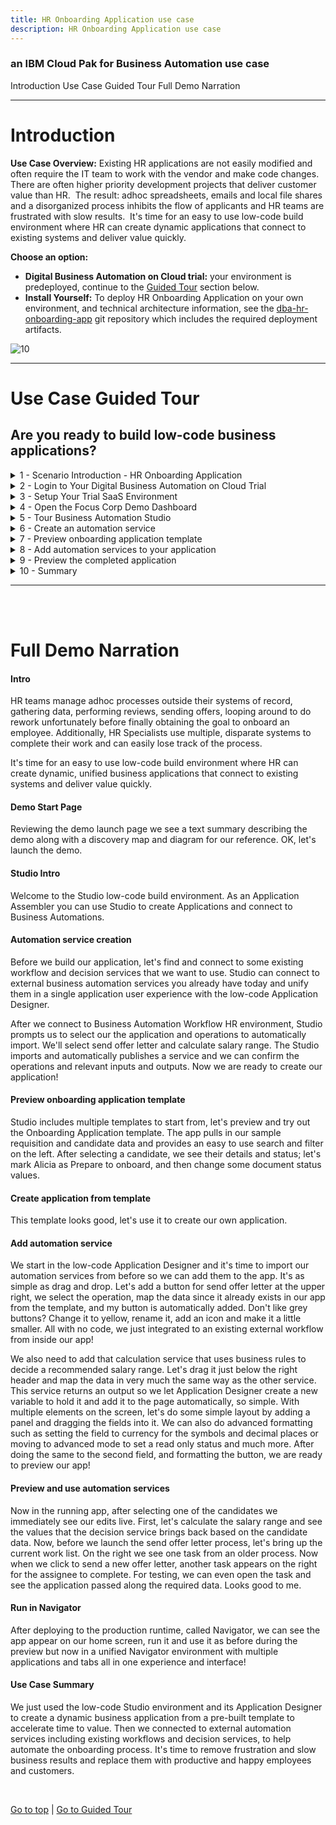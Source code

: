 ```yaml
---
title: HR Onboarding Application use case
description: HR Onboarding Application use case
---
```


### an IBM Cloud Pak for Business Automation use case

<AnchorLinks>
  <AnchorLink>Introduction</AnchorLink>
  <AnchorLink>Use Case Guided Tour</AnchorLink>
  <AnchorLink>Full Demo Narration</AnchorLink>
</AnchorLinks>

***

# Introduction

**Use Case Overview:** Existing HR applications are not easily modified and often require the IT team to work with the vendor and make code changes.  There are often higher priority development projects that deliver customer value than HR.  The result: adhoc spreadsheets, emails and local file shares and a disorganized process inhibits the flow of applicants and HR teams are frustrated with slow results.  It's time for an easy to use low-code build environment where HR can create dynamic applications that connect to existing systems and deliver value quickly.

**Choose an option:**

  * **Digital Business Automation on Cloud trial:** your environment is predeployed, continue to the [Guided Tour](#use-case-guided-tour) section below.
  * **Install Yourself:** To deploy HR Onboarding Application on your own environment, and technical architecture information, see the <a href="https://github.com/ibm-cloud-architecture/dba-hr-onboarding-app.git" target="_blank">dba-hr-onboarding-app</a> git repository which includes the required deployment artifacts.

 ![10](./images/Slide2.png)

***

# Use Case Guided Tour

## Are you ready to build low-code business applications?

<details>
<summary>1 - Scenario Introduction - HR Onboarding Application</summary>

<Row>
<Column colLg={5} colMd={5}>

**Demo Video**

<ArticleCard
    color="dark"
    title="Demo Video - HR Onboarding Application"
    subTitle="In this demo, you will build a low-code business application that connect to existing systems for workflow and decisions"
    href="http://ibm.biz/cp4ba-hr-onboarding-video"
    actionIcon="arrowRight"
    color="dark"
    >

![](./images/hrOnboardingAppThumbnail.png)

</ArticleCard>
</Column>
<Column colLg={7} colMd={7}>

**Demo Outline**

[Full Demo Narration](#full-demo-narration)

1. Use Case Overview
1. Focus Corp Demo Dashboard review
1. Application Assembler persona
    1. Automation service creation
    1. Preview onboarding application template
    1. Create application from template
    1. Add automation services to application
    1. Preview application
1. HR Specialist persona
    1. Run the application
1. Use case review and value of low-code applications

<br/>

</Column>
</Row>
<Row>
<Column colLg={4} colMd={4}>

**Discovery Map**

![1](./images/hrOnboardingApp-discoveryMap.png)
<br/>

</Column>
<Column colLg={6} colMd={6}>

**Process Diagram**

![2](./images/hrOnboardingApp-diagram.png)
<br/>

</Column>
</Row>


[Go to top](#introduction) | [Go to Guided Tour](#use-case-guided-tour)

</details>

<details>
<summary>2 - Login to Your Digital Business Automation on Cloud Trial</summary>

<br/>

Login to your Digital Business Automation on Cloud trial <a href="http://automationcloud.ibm.com" target="_blank">here</a> to access your portal.

<br/>

Don't have a trial yet? <a href="https://www.ibm.com/account/reg/us-en/signup?formid=urx-45706" target="_blank">Sign up</a> to get started or see the <a href="https://github.com/ibm-cloud-architecture/dba-hr-onboarding-app.git" target="_blank">dba-hr-onboarding-app</a> git repository to deploy on your own platform.

 ![10](./images/Slide3.png)

[Go to top](#introduction) | [Go to Guided Tour](#use-case-guided-tour)

</details>

<details>
<summary>3 - Setup Your Trial SaaS Environment</summary>

<br/>

First time in your trial environment?  Here are some recommended setup steps to get the best experience!

### IMPORTANT - Assign Your Roles

<br/>

You will need to make sure you have the correct roles to use the environment.

1. Open the menu in the upper left.
1. Under **Administer subscriptions**, click **Access management**.
1. Locate or search for your user and ensure all environments (Development and so on) are activated.
1. Click the pencil icon on the right side of your user row and ensure at least the required roles are selected.
1. Optionally add all adinistrator roles as appropriate.

<br/>

<Row>
<Column colLg={4} colMd={4}>

**Required Roles**

![2](./images/required-roles.png)
<br/>

</Column>
<Column colLg={4} colMd={4}>

**All Administrator Roles**

![2](./images/all-admin-roles.png)
<br/>

</Column>
</Row>

### Setup your Process Portal

It is recommended to make the Focus Corp Demo Dashboard your default dashboard.

1. Log in to your **Process Portal** environment.
1. Under Dashboards click **Show more...** and click the icon next to **Focus Corp Demo Dashboard** and click the star icon.
1. Drag the right-side handle of that dashboard row to the top so this will load when you start Process Portal.

### Personalize your Process Portal

* Click the **Edit Profile** link in the upper left
* Add a picture
* Set notification settings as desired

<br/>

[Go to top](#introduction) | [Go to Guided Tour](#use-case-guided-tour)

</details>

<details>
<summary>4 - Open the Focus Corp Demo Dashboard</summary>

1. Open the menu in the upper left
2. Select **Production** and then **Run**
3. Click the **Process Portal** tile
4. Wait for the portal to load in a new browser window/tab

 ![11](./images/Slide4.png)

5. On the left menu, under the **Dashboards**, click **Show more/less…**
6. Click **Focus Corp Demos Dashboard**
7. Wait for the dashboard to load on the right

 ![12](./images/Slide5.png)

Start by reviewing the available demos, they all represent an entry point to business automation so you can easily get started.
<br/>

 ![13](./images/Slide6.png)

<br/>

When ready, click the green **HR Onboarding App** button to launch the demo.

<br/>

[Go to top](#introduction) | [Go to Guided Tour](#use-case-guided-tour)

</details>

<details>
<summary>5 - Tour Business Automation Studio</summary>

#### Create your own business app and drive automation

<br/>
You are now a member of the HR team that has some interest and experience building simple apps such as office scripts or web sites and would like to help your HR Specialist colleagues and make their jobs easier.
As an Application Assembler, you decide to create a low-code business appllication that connects to existing systems for workflow and decisions in a unified experience.

 ![13](./images/Slide8.png)

<br/>

1. Check the tabs to learn more about the demo
    1. **Storyboard Outline**
    1. **Demo Discovery Map**
    1. **Demo Diagram**

 ![13](./images/Slide9.png)

2. Navigate to the **Launch the Demo** tab and then click on the picture of the **Application Assembler**

 ![13](./images/Slide10.png)

<br/>

3. Allow Studio to load and then take a look around.

 ![13](./images/Slide11.png)

<br/>

[Go to top](#introduction) | [Go to Guided Tour](#use-case-guided-tour)

</details>

<details>
<summary>6 - Create an automation service</summary>

<br/>

Before you build your application, let's find and connect to some existing workflow and decision services to use within the application.  Studio can connect to external business automation services you already have today and unify them in a single application user experience with the low-code Application Designer.

<br/>

1. In the middle, click **Automations** to load the business automations section

 ![13](./images/Slide12.png)

<br/>

2. Click **Create** -> **External** and wait for the dialog to appear (this can take multiple seconds the first time you use the interface).

 ![13](./images/Slide13.png)

<br/>

3. Select to create your automation service **From a new connection** unless another person using the environment already created a connection to the Business Automation Workflow instance that contains the HR Onboarding Application Services process application.

 ![13](./images/Slide14.png)

<br/>

4. Enter your connection information as below and please be exact as the format is important.
    * **Connection Name**: any name you will recognize
    * **Scheme**: `https`
    * **Host**: the URL for your BAW environment, this is currently the following format `https://<hostname>/dba/dev` so for example `https://cp4ba-trial01.automationcloud.ibm.com/dba/dev`
    * **Port**: `443`
    * **Username**: the username of a non-SSO service credential created by the administrator of your BAW environment
    * **Password**: the password of a non-SSO service credential created by the administrator of your BAW environment
5. When done, click **Next**

 ![13](./images/Slide15.png)

<br/>

6. Select the **HR Onboarding Application Services** process application in the drop down.
7. Select all operation checkboxes and click **Next**.

 ![13](./images/Slide16.png)

<br/>

8. Update the name and description as desired and click **Publish**

 ![13](./images/Slide17.png)

 > NOTE: be sure to remember the name as you will use this in a future section.

<br/>

9. Wait to receive an **External service published** notification in the upper right before proceeding.

 ![13](./images/Slide18.png)

<br/>

[Go to top](#introduction) | [Go to Guided Tour](#use-case-guided-tour)

</details>

<details>
<summary>7 - Preview onboarding application template</summary>

<br/>

Now that you published the external automation services, you are ready to create your busienss application.  You decide to look for a template to accelerate application assembly.

<br/>

1. Click the upper left menu and select **Applications**

 ![13](./images/Slide19.png)

<br/>

2. Click **Templates** to show all the templates in the Studio environment.
3. Locate or search for the **Onboarding Application template** and click **Preview** on the tile.

> NOTE: it may take some time for the template to be deployed and run, more than 10 or 20 seconds in some cases.

> NOTE: the application will launch in a new browser window/tab so be sure to look for the browser notification and allow it to launch.

 ![13](./images/Slide20.png)

<br/>

4. Explore the application:
    1. Try using the filters or search on the left side to find a candidate.
    1. Once you select a Candidate it will load a details page (that can take a moment).
    1. Try out some of the drop downs for status on the right side.

<br/>

 ![13](./images/Slide21.png)

<br/>

5. Once you are done, close that browser window/tab and come back to the Studio page.
6. Click **Create** -> **Application** (this can take multiple seconds the first time you use the interface).

 ![13](./images/Slide22.png)

<br/>

7. Select the **Onboarding Application template** and give it a name and optional purpose.

 ![13](./images/Slide23.png)


### Congratulations, you created your business application!

<br/>
<br/>

[Go to top](#introduction) | [Go to Guided Tour](#use-case-guided-tour)

</details>

<details>
<summary>8 - Add automation services to your application</summary>

<br/>

Now that you have an application, you can add the automation services you published so you can use them in the low-code build environment.

<br/>

1. On the right, locate the **All views** drop down under **Drag a component to your page** header, click and select **Automation service** at the bottom.

 ![13](./images/Slide24.png)

<br/>

2. Click the **Add +** button

 ![13](./images/Slide25.png)

<br/>

3. Click to select the name of the automation service you published earlier and then select all the operations and click **Next**.

 ![13](./images/Slide26.png)

<br/>

4. Now that you the automation service is in the palette on the right, click and drag it into the application as pictured below (or you can choose another location if you prefer).

 ![13](./images/Slide27.png)

<br/>

5. First, select the operation at the top as **HR_Send_Offer_Letter**.

 ![13](./images/Slide28.png)

<br/>

6. Now, we need to map data stored in the application (provided by the template) to the automation service so it will be sent to the HR Send Offer Letter process.  Make the following changes for the first variable row in the **Inputs** section:
    * under **Variable options**, click the drop down and select **Use existing variable**
    * under **Variable names**, click **Select** and expand **selectedCandidateDetails** and select **fullname**.
    * under **Create field**, uncheck the box as we do not need to see the candidates name since it is already in the upper left corner.
7. Repeat the same three steps above, selecting **selectedCandidateDetails -> personalEmail** for the second step.

 ![13](./images/Slide29.png)

<br/>

8. Click **Done**.

### A new button is added to the application that will launch the process and send the two variables automatically!

<br/>

9. Feel free to click the button and edit it using the palette that appears directly below.  I would recommend using the pencil to change the name and you can also use the paint bucket to change the color.

 ![13](./images/Slide30.png)

<br/>

> Next, we will add the second automation service to the application, a decision service to calculate a suggested salary based on information from the candidate and position.

<br/>

10. Use the right palette to click and drag the same automation service on to the application, this time below the blue header (or in a location you prefer).

 ![13](./images/Slide31.png)

<br/>

11. Select the operation at the top as **Calculate_Candidate_Salary_Range**.

12. Map the data stored in the application to the automation service as before so the business rules can use it to make the decision.  Make the following changes for the first variable row in the **Inputs** section:
    * under **Variable options**, click the drop down and select **Use existing variable**
    * under **Variable names**, click **Select** and expand **selectedCandidateDetails -> jobDetails -> jobStatus**.
    * under **Create field**, uncheck the box.
13. Repeat the same three steps above for the remaining three variables using the following values for the second step:
    * **selectedCandidateDetails -> country**
    * **selectedCandidateDetails -> jobDetails -> jobLevel**
    * **selectedCandidateDetails -> employmentType**
14. For the output variable at the bottom, you may retain the defaults to **Create a new variable** and **Create field on page**.
15. Click **Done**.

 ![13](./images/Slide32.png)

<br/>

> The result is that three elements are added to the page: a button to launch the service and two decimal/numeric fields for the output of minimum and maximum.

16. If you wish, you can perform some layout to move them around.  For example, right click on the button just added and create a horizontal layout or panel before it, then drag the three elements into it.

17. You may also try clicking on one of the numeric fields such as **Minimum** and clicking the gear to configure it, try to locate **Format** and set it to **Currency** to automatically show a currency symbol for your country.

<br/>

### Congratulations, you added a workflow and decision service to your application, all without writing any code!

<br/>

 ![13](./images/Slide33.png)

<br/>

[Go to top](#introduction) | [Go to Guided Tour](#use-case-guided-tour)

</details>

<details>
<summary>9 - Preview the completed application</summary>

<br/>

Let's preview the application again and try out the automation services you added.

<br/>

1. In the upper right, click **Preview**.

> NOTE: as before, it may take some time for the template to be deployed and the application will launch in a new browser window/tab which may be blocked by your browser.

2. Search or select a requisition and then a candidate to open the candidate details page to see the automation services you added.

 ![13](./images/Slide34.png)

<br/>

3. Click the second button you added for the Calculate Candidate Salary Range decision service, the values should be updated in the UI within a few seconds.

 ![13](./images/Slide35.png)

<br/>

4. Click the first button you added for the HR Send Offer Letter process, this will launch a process in the background.

 ![13](./images/Slide36.png)

<br/>

5. To see the process task you will need to open the workflow server's task list which is visible in a few locations:
    * **Option 1 - a Digital Business Automation on Cloud (SaaS) trial**
        * go back to the SaaS portal that you first logged into and use the menu at the upper left to select **Development** and then **Run** and finally the **Navigator** tile.
        * Use the upper left menu in Navigator and look for the **Work Dashboard** feature to load the task list.
        * If the above feature is not available in Navigator, you may also load the **Process Portal** tile from the Development -> Run page.
        ![13](./images/Slide37.png)
    * **Option 2 - your own environment**
        * open the Process Portal or Navigator -> Work Dashboard for the Business Automation Workflow server you used in the external automation service connection above.

<br/>

6. Once you locate the **Send Offer Letter** task you can click to open it and see the data passed from your application to the process.

 ![13](./images/Slide38.png)

<br/>

[Go to top](#introduction) | [Go to Guided Tour](#use-case-guided-tour)

</details>

<details>
<summary>10 - Summary</summary>

<br/>

In just a few minutes, you created, tested and published a new, low-code business application from a template and connected it to existing workflow and decision automation services.  This low-code experience enables greater control and simplicity in application authoring while accelerating time to value for the business teams that use the applications.

<br/>

[Go to top](#introduction) | [Go to Guided Tour](#use-case-guided-tour)

</details>

***

<br/>
<br/>

# Full Demo Narration

#### Intro

HR teams manage adhoc processes outside their systems of record, gathering data, performing reviews, sending offers, looping around to do rework unfortunately before finally obtaining the goal to onboard an employee.  Additionally, HR Specialists use multiple, disparate systems to complete their work and can easily lose track of the process.

It's time for an easy to use low-code build environment where HR can create dynamic, unified business applications that connect to existing systems and deliver value quickly.

#### Demo Start Page

Reviewing the demo launch page we see a text summary describing the demo along with a discovery map and diagram for our reference.  OK, let's launch the demo.

#### Studio Intro

Welcome to the Studio low-code build environment.  As an Application Assembler you can use Studio to create Applications and connect to Business Automations.

#### Automation service creation

Before we build our application, let's find and connect to some existing workflow and decision services that we want to use.  Studio can connect to external business automation services you already have today and unify them in a single application user experience with the low-code Application Designer.

After we connect to Business Automation Workflow HR environment, Studio prompts us to select our the application and operations to automatically import.  We'll select send offer letter and calculate salary range.  The Studio imports and automatically publishes a service and we can confirm the operations and relevant inputs and outputs.  Now we are ready to create our application!

#### Preview onboarding application template

Studio includes multiple templates to start from, let's preview and try out the Onboarding Application template.  The app pulls in our sample requisition and candidate data and provides an easy to use search and filter on the left.  After selecting a candidate, we see their details and status; let's mark Alicia as Prepare to onboard, and then change some document status values.

#### Create application from template

This template looks good, let's use it to create our own application.

#### Add automation service

We start in the low-code Application Designer and it's time to import our automation services from before so we can add them to the app.  It's as simple as drag and drop.  Let's add a button for send offer letter at the upper right, we select the operation, map the data since it already exists in our app from the template, and my button is automatically added.  Don't like grey buttons?  Change it to yellow, rename it, add an icon and make it a little smaller.  All with no code, we just integrated to an existing external workflow from inside our app!

We also need to add that calculation service that uses business rules to decide a recommended salary range.  Let's drag it just below the right header and map the data in very much the same way as the other service.  This service returns an output so we let Application Designer create a new variable to hold it and add it to the page automatically, so simple.  With multiple elements on the screen, let's do some simple layout by adding a panel and dragging the fields into it.  We can also do advanced formatting such as setting the field to currency for the symbols and decimal places or moving to advanced mode to set a read only status and much more.  After doing the same to the second field, and formatting the button, we are ready to preview our app!

#### Preview and use automation services

Now in the running app, after selecting one of the candidates we immediately see our edits live.  First, let's calculate the salary range and see the values that the decision service brings back based on the candidate data.  Now, before we launch the send offer letter process, let's bring up the current work list.  On the right we see one task from an older process.  Now when we click to send a new offer letter, another task appears on the right for the assignee to complete.  For testing, we can even open the task and see the application passed along the required data.  Looks good to me.

#### Run in Navigator

After deploying to the production runtime, called Navigator, we can see the app appear on our home screen, run it and use it as before during the preview but now in a unified Navigator environment with multiple applications and tabs all in one experience and interface!

#### Use Case Summary

We just used the low-code Studio environment and its Application Designer to create a dynamic business application from a pre-built template to accelerate time to value.  Then we connected to external automation services including existing workflows and decision services, to help automate the onboarding process.  It's time to remove frustration and slow business results and replace them with productive and happy employees and customers.


<br/>

[Go to top](#introduction) | [Go to Guided Tour](#use-case-guided-tour)

